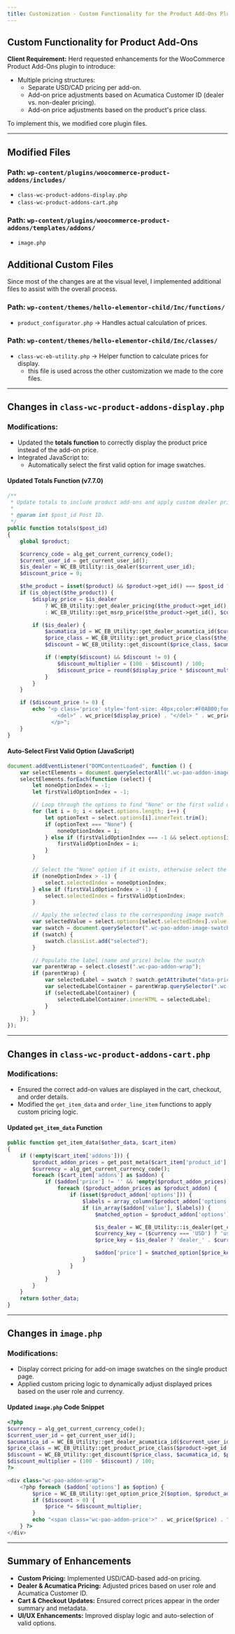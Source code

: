 ```yaml
---
title: Customization - Custom Functionality for the Product Add-Ons Plugin
---
```


## Custom Functionality for Product Add-Ons

**Client Requirement:**
Herd requested enhancements for the WooCommerce Product Add-Ons plugin to introduce:

- Multiple pricing structures:
  - Separate USD/CAD pricing per add-on.
  - Add-on price adjustments based on Acumatica Customer ID (dealer vs. non-dealer pricing).
  - Add-on price adjustments based on the product's price class.

To implement this, we modified core plugin files.

---

## Modified Files

### **Path: `wp-content/plugins/woocommerce-product-addons/includes/`**
- `class-wc-product-addons-display.php`
- `class-wc-product-addons-cart.php`

### **Path: `wp-content/plugins/woocommerce-product-addons/templates/addons/`**
- `image.php`

## Additional Custom Files

Since most of the changes are at the visual level, I implemented additional files to assist with the overall process.

### Path: `wp-content/themes/hello-elementor-child/Inc/functions/`

- `product_configurator.php` → Handles actual calculation of prices.

### Path: `wp-content/themes/hello-elementor-child/Inc/classes/`

- `class-wc-eb-utility.php` → Helper function to calculate prices for display.
    - this file is used across the other customization we made to the core files.
---

## **Changes in `class-wc-product-addons-display.php`**

### **Modifications:**
- Updated the **totals function** to correctly display the product price instead of the add-on price.
- Integrated JavaScript to:
  - Automatically select the first valid option for image swatches.

#### **Updated Totals Function (v7.7.0)**
```php
/**
 * Update totals to include product add-ons and apply custom dealer pricing.
 *
 * @param int $post_id Post ID.
 */
public function totals($post_id)
{
    global $product;

    $currency_code = alg_get_current_currency_code();
    $current_user_id = get_current_user_id();
    $is_dealer = WC_EB_Utility::is_dealer($current_user_id);
    $discount_price = 0;

    $the_product = isset($product) && $product->get_id() === $post_id ? $product : wc_get_product($post_id);
    if (is_object($the_product)) {
        $display_price = $is_dealer
            ? WC_EB_Utility::get_dealer_pricing($the_product->get_id(), $currency_code)
            : WC_EB_Utility::get_msrp_price($the_product->get_id(), $currency_code);

        if ($is_dealer) {
            $acumatica_id = WC_EB_Utility::get_dealer_acumatica_id($current_user_id);
            $price_class = WC_EB_Utility::get_product_price_class($the_product->get_id());
            $discount = WC_EB_Utility::get_discount($price_class, $acumatica_id, $the_product->get_id());

            if (!empty($discount) && $discount != 0) {
                $discount_multiplier = (100 - $discount) / 100;
                $discount_price = round($display_price * $discount_multiplier, 2);
            }
        }
    }

    if ($discount_price != 0) {
        echo "<p class='price' style='font-size: 40px;color:#F0AB00;font-weight: bold'>
                <del>" . wc_price($display_price) . "</del> " . wc_price($discount_price) . "
              </p>";
    }
}
```

#### **Auto-Select First Valid Option (JavaScript)**
```js
document.addEventListener("DOMContentLoaded", function () {
    var selectElements = document.querySelectorAll(".wc-pao-addon-image-swatch-select");
    selectElements.forEach(function (select) {
        let noneOptionIndex = -1;
        let firstValidOptionIndex = -1;

        // Loop through the options to find "None" or the first valid option
        for (let i = 0; i < select.options.length; i++) {
            let optionText = select.options[i].innerText.trim();
            if (optionText === "None") {
                noneOptionIndex = i;
            } else if (firstValidOptionIndex === -1 && select.options[i].value !== "") {
                firstValidOptionIndex = i;
            }
        }

        // Select the "None" option if it exists, otherwise select the first valid option
        if (noneOptionIndex > -1) {
            select.selectedIndex = noneOptionIndex;
        } else if (firstValidOptionIndex > -1) {
            select.selectedIndex = firstValidOptionIndex;
        }

        // Apply the selected class to the corresponding image swatch
        var selectedValue = select.options[select.selectedIndex].value;
        var swatch = document.querySelector(".wc-pao-addon-image-swatch[data-value=\'" + selectedValue + "\']");
        if (swatch) {
            swatch.classList.add("selected");
        }

        // Populate the label (name and price) below the swatch
        var parentWrap = select.closest(".wc-pao-addon-wrap");
        if (parentWrap) {
            var selectedLabel = swatch ? swatch.getAttribute("data-price") : "";
            var selectedLabelContainer = parentWrap.querySelector(".wc-pao-addon-image-swatch-selected-swatch");
            if (selectedLabelContainer) {
                selectedLabelContainer.innerHTML = selectedLabel;
            }
        }
    });
});
```

---

## **Changes in `class-wc-product-addons-cart.php`**

### **Modifications:**
- Ensured the correct add-on values are displayed in the cart, checkout, and order details.
- Modified the `get_item_data` and `order_line_item` functions to apply custom pricing logic.

#### **Updated `get_item_data` Function**
```php
public function get_item_data($other_data, $cart_item)
{
    if (!empty($cart_item['addons'])) {
        $product_addon_prices = get_post_meta($cart_item['product_id'], 'product_addon_prices', true);
        $currency = alg_get_current_currency_code();
        foreach ($cart_item['addons'] as $addon) {
            if ($addon['price'] != '' && !empty($product_addon_prices)) {
                foreach ($product_addon_prices as $product_addon) {
                    if (isset($product_addon['options'])) {
                        $labels = array_column($product_addon['options'], 'label');
                        if (in_array($addon['value'], $labels)) {
                            $matched_option = $product_addon['options'][array_search($addon['value'], $labels)];

                            $is_dealer = WC_EB_Utility::is_dealer(get_current_user_id());
                            $currency_key = ($currency === 'USD') ? 'usd' : 'cad';
                            $price_key = $is_dealer ? 'dealer_' . $currency_key : 'user_' . $currency_key;

                            $addon['price'] = $matched_option[$price_key] ?? $addon['price'];
                        }
                    }
                }
            }
        }
    }
    return $other_data;
}
```

---

## **Changes in `image.php`**

### **Modifications:**
- Display correct pricing for add-on image swatches on the single product page.
- Applied custom pricing logic to dynamically adjust displayed prices based on the user role and currency.

#### **Updated `image.php` Code Snippet**
```php
<?php
$currency = alg_get_current_currency_code();
$current_user_id = get_current_user_id();
$acumatica_id = WC_EB_Utility::get_dealer_acumatica_id($current_user_id);
$price_class = WC_EB_Utility::get_product_price_class($product->get_id());
$discount = WC_EB_Utility::get_discount($price_class, $acumatica_id, $product->get_id());
$discount_multiplier = (100 - $discount) / 100;
?>

<div class="wc-pao-addon-wrap">
    <?php foreach ($addon['options'] as $option) {
        $price = WC_EB_Utility::get_option_price_2($option, $product_addon_prices, $currency);
        if ($discount > 0) {
            $price *= $discount_multiplier;
        }
        echo "<span class='wc-pao-addon-price'>" . wc_price($price) . "</span>";
    } ?>
</div>
```

---

## **Summary of Enhancements**

- **Custom Pricing:** Implemented USD/CAD-based add-on pricing.
- **Dealer & Acumatica Pricing:** Adjusted prices based on user role and Acumatica Customer ID.
- **Cart & Checkout Updates:** Ensured correct prices appear in the order summary and metadata.
- **UI/UX Enhancements:** Improved display logic and auto-selection of valid options.
